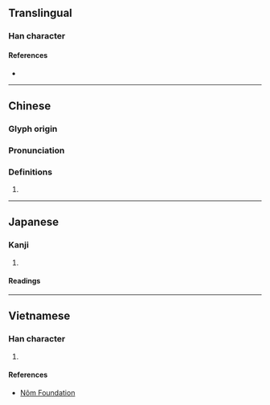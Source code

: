 {{character info/new}}
==Translingual==

===Han character===
{{Han char|rn=32|rad=土|as=13|sn=16|four=57104|canj=JEG|ids=⿱⿰⿱車凵殳土}}

====References====
* {{Han ref|kx=0239.310|dkj=05506|dj=0479.200|hdz=10490.150|uh=58BC|ud=22716|bh=E94F|bd=59727}}

----

==Chinese==
{{zh-forms|s=}}

===Glyph origin===
{{Han etym}}

===Pronunciation===
{{zh-pron
|m=jī
|c=gik1
|mc=y
|oc=y
|cat=}}

===Definitions===
{{zh-hanzi}}

# {{rfdef|zh|sort=土13}}

----

==Japanese==

===Kanji===
{{ja-kanji|grade=|rs=土13}}

# {{rfdef|ja|sort=土13}}

====Readings====
{{ja-readings|on=[[けき]] (keki), [[きゃく]] (kyaku)|kun=}}

----

==Vietnamese==

===Han character===
{{vi-hantu|cơ|rs=土13}}

# {{rfdef|vi|sort=土13}}

====References====
* [http://nomfoundation.org/common/nom_details.php?codepoint=58bc Nôm Foundation]